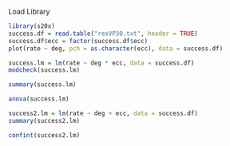 
Load Library
```r
library(s20x)
success.df = read.table("resVP30.txt", header = TRUE)
success.df$ecc = factor(success.df$ecc)
plot(rate ~ deg, pch = as.character(ecc), data = success.df)
```
```r
success.lm = lm(rate ~ deg * ecc, data = success.df)
modcheck(success.lm)
```
```r
summary(success.lm)
```
```r
anova(success.lm)
```
```r
success2.lm = lm(rate ~ deg + ecc, data = success.df)
summary(success2.lm)
```
```r
confint(success2.lm)
```

```r

```





